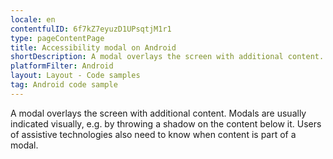 ```yaml
---
locale: en
contentfulID: 6f7kZ7eyuzD1UPsqtjM1r1
type: pageContentPage
title: Accessibility modal on Android
shortDescription: A modal overlays the screen with additional content.
platformFilter: Android
layout: Layout - Code samples
tag: Android code sample
---
```


A modal overlays the screen with additional content. Modals are usually indicated visually, e.g. by throwing a shadow on the content below it. Users of assistive technologies also need to know when content is part of a modal.

<CodeSample id="accessibility-modal" locale="en" platform="android"/>